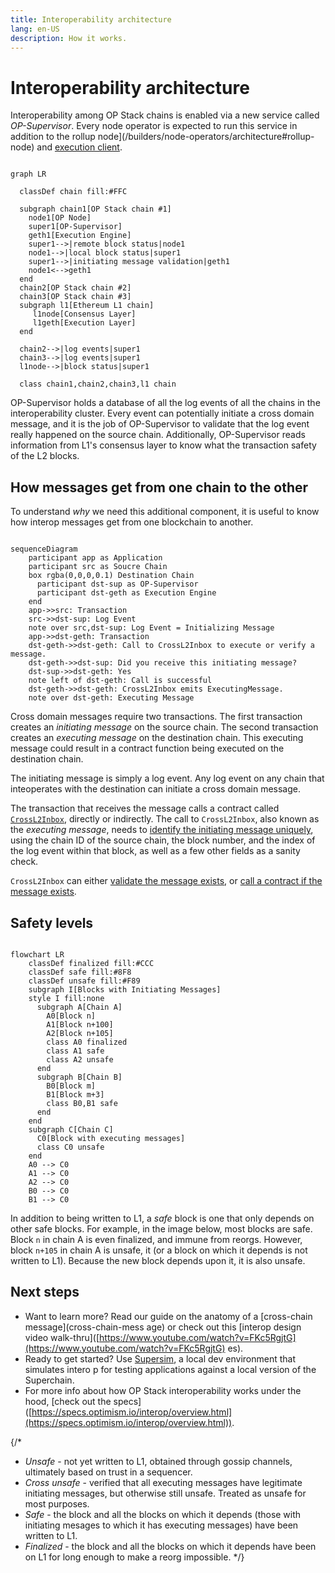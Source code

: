 ```yaml
---
title: Interoperability architecture
lang: en-US
description: How it works.
---
```




<InteropCallout />

# Interoperability architecture

Interoperability among OP Stack chains is enabled via a new service called *OP-Supervisor*.
Every node operator is expected to run this service in addition to the rollup node]\(/builders/node-operators/architecture#rollup-node) and [execution client](/builders/node-operators/architecture#execution-client).

```mermaid

graph LR

  classDef chain fill:#FFC
  
  subgraph chain1[OP Stack chain #1]
    node1[OP Node]
    super1[OP-Supervisor]
    geth1[Execution Engine]
    super1-->|remote block status|node1
    node1-->|local block status|super1
    super1-->|initiating message validation|geth1    
    node1<-->geth1
  end
  chain2[OP Stack chain #2]
  chain3[OP Stack chain #3]
  subgraph l1[Ethereum L1 chain]
     l1node[Consensus Layer]
     l1geth[Execution Layer]
  end

  chain2-->|log events|super1
  chain3-->|log events|super1
  l1node-->|block status|super1

  class chain1,chain2,chain3,l1 chain
```

OP-Supervisor holds a database of all the log events of all the chains in the interoperability cluster.
Every event can potentially initiate a cross domain message, and it is the job of OP-Supervisor to validate that the log event really happened on the source chain.
Additionally, OP-Supervisor reads information from L1's consensus layer to know what the transaction safety of the L2 blocks.

## How messages get from one chain to the other

To understand *why* we need this additional component, it is useful to know how interop messages get from one blockchain to another.

```mermaid

sequenceDiagram
    participant app as Application
    participant src as Soucre Chain
    box rgba(0,0,0,0.1) Destination Chain
      participant dst-sup as OP-Supervisor
      participant dst-geth as Execution Engine
    end
    app->>src: Transaction
    src->>dst-sup: Log Event
    note over src,dst-sup: Log Event = Initializing Message
    app->>dst-geth: Transaction
    dst-geth->>dst-geth: Call to CrossL2Inbox to execute or verify a message.
    dst-geth->>dst-sup: Did you receive this initiating message?
    dst-sup->>dst-geth: Yes
    note left of dst-geth: Call is successful
    dst-geth->>dst-geth: CrossL2Inbox emits ExecutingMessage.
    note over dst-geth: Executing Message
```

Cross domain messages require two transactions.
The first transaction creates an *initiating message* on the source chain.
The second transaction creates an *executing message* on the destination chain.
This executing message could result in a contract function being executed on the destination chain.

The initiating message is simply a log event.
Any log event on any chain that inteoperates with the destination can initiate a cross domain message.

The transaction that receives the message calls a contract called [`CrossL2Inbox`](https://specs.optimism.io/interop/predeploys.html#crossl2inbox), directly or indirectly.
The call to `CrossL2Inbox`, also known as the *executing message*, needs to [identify the initiating message uniquely](https://github.com/ethereum-optimism/optimism/blob/develop/packages/contracts-bedrock/src/L2/CrossL2Inbox.sol#L35-L42), using the chain ID of the source chain, the block number, and the index of the log event within that block, as well as a few other fields as a sanity check.

`CrossL2Inbox` can either [validate the message exists](https://github.com/ethereum-optimism/optimism/blob/develop/packages/contracts-bedrock/src/L2/CrossL2Inbox.sol#L171-L185), or [call a contract if the message exists](https://github.com/ethereum-optimism/optimism/blob/develop/packages/contracts-bedrock/src/L2/CrossL2Inbox.sol#L171-L185).

## Safety levels

```mermaid

flowchart LR
    classDef finalized fill:#CCC
    classDef safe fill:#8F8
    classDef unsafe fill:#F89
    subgraph I[Blocks with Initiating Messages]
    style I fill:none
      subgraph A[Chain A]
        A0[Block n]
        A1[Block n+100]
        A2[Block n+105]
        class A0 finalized
        class A1 safe
        class A2 unsafe
      end
      subgraph B[Chain B]
        B0[Block m]
        B1[Block m+3]
        class B0,B1 safe
      end
    end
    subgraph C[Chain C]
      C0[Block with executing messages]
      class C0 unsafe
    end
    A0 --> C0
    A1 --> C0
    A2 --> C0
    B0 --> C0
    B1 --> C0 
```

In addition to being written to L1, a *safe* block is one that only depends on other safe blocks.
For example, in the image below, most blocks are safe.
Block `n` in chain A is even finalized, and immune from reorgs.
However, block `n+105` in chain A is unsafe, it (or a block on which it depends is not written to L1).
Because the new block depends upon it, it is also unsafe.

## Next steps

*   Want to learn more? Read our guide on the anatomy of a \[cross-chain message]\(cross-chain-mess
    age) or check out this \[interop design video walk-thru]\([https://www.youtube.com/watch?v=FKc5RgjtG](https://www.youtube.com/watch?v=FKc5RgjtG)
    es).
*   Ready to get started? Use [Supersim](supersim), a local dev environment that simulates intero
    p for testing applications against a local version of the Superchain.
*   For more info about how OP Stack interoperability works under the hood, \[check out the specs]
    ([https://specs.optimism.io/interop/overview.html](https://specs.optimism.io/interop/overview.html)).

{/* 
- *Unsafe* - not yet written to L1, obtained through gossip channels, ultimately based on trust in a sequencer.
- *Cross unsafe* - verified that all executing messages have legitimate initiating messages, but otherwise still unsafe.
  Treated as unsafe for most purposes.
- *Safe* - the block and all the blocks on which it depends (those with initiating mesages to which it has executing messages) have been written to L1.
- *Finalized* - the block and all the blocks on which it depends have been on L1 for long enough to make a reorg impossible.
*/}
